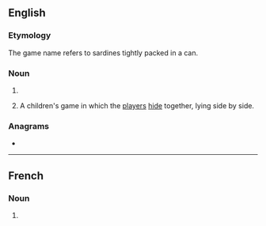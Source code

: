 ==English==

===Etymology===
The game name refers to sardines tightly packed in a can.

===Noun===
{{head|en|noun form}}

# {{plural of|sardine|lang=en}}
# {{lb|en|uncountable}} A children's game in which the [[player]]s [[hide]] together, lying side by side.

===Anagrams===
* {{anagrams|en|a=adeinrss|aridness}}

----

==French==

===Noun===
{{head|fr|noun plural form|g=f}}

# {{plural of|sardine|lang=fr}}